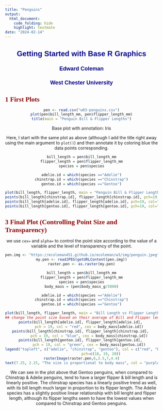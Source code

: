 ---
title: "Penguins"
output:
  html_document:
    code_folding: hide
    highlight: textmate
date: "2024-02-14"
---
<style type="text/css">

  pre code {
    display: block;
    margin-left: 0;
  }

  div#TOC li {
    list-style: none;
    background-color: lightgray;
    background-image: none;
    background-repeat: none;
    background-position: 0;
    font-family: Arial, Helvetica, sans-serif;
    color: #780c0c;
  }

  h1.title {
    font-size: 24px;
    color: darkblue;
    text-align: center;
    font-family: Arial, Helvetica, sans-serif;
    font-variant-caps: normal;
  }
h4.author { font-size: 18px;
font-family: Arial, Helvetica, sans-serif;
color: navy;
text-align: center;
}
h4.date { font-size: 18px;
font-family: Arial, Helvetica, sans-serif;
color: darkblue;
text-align: center;
}

h1 {
font-size: 22px;
font-family: "Times New Roman", Times, serif;
color: darkred;
text-align: left;
}
h2 {
font-size: 18px;
font-family: "Times New Roman", Times, serif;
color: navy;
text-align: left;
}
h3 { font-size: 15px;
font-family: "Times New Roman", Times, serif;
color: darkred;
text-align: left;
}
h4 {
font-size: 18px;
font-family: "Times New Roman", Times, serif;
color: darkred;
text-align: left;
}


a:link {
color: green;
}

a:visited {
color: purple;
}

a:hover {
color: red;
}

a:active {
color: yellow;
}

```{r setup, include=FALSE}
options(repos = list(CRAN="http://cran.rstudio.com/"))
# code chunk specifies whether the R code, warnings, and output 
# will be included in the output files.
if (!require("tidyverse")) {
   install.packages("tidyverse")
   library(tidyverse)
}
if (!require("knitr")) {
   install.packages("knitr")
   library(knitr)
}
if (!require("cowplot")) {
   install.packages("cowplot")
   library(cowplot)
}
if (!require("latex2exp")) {
   install.packages("latex2exp")
   library(latex2exp)
}
if (!require("plotly")) {
   install.packages("plotly")
   library(plotly)
}
if (!require("gapminder")) {
   install.packages("gapminder")
   library(gapminder)
}
if (!require("png")) {
    install.packages("png")             # Install png package
    library("png")
}
if (!require("RCurl")) {
    install.packages("RCurl")             # Install RCurl package
    library("RCurl")
}
if (!require("colourpicker")) {
    install.packages("colourpicker")              
    library("colourpicker")
}
if (!require("gganimate")) {
    install.packages("gganimate")              
    library("gganimate")
}
if (!require("gifski")) {
    install.packages("gifski")              
    library("gifski")
}
if (!require("magick")) {
    install.packages("magick")              
    library("magick")
}
if (!require("grDevices")) {
    install.packages("grDevices")              
    library("grDevices")
}
if (!require("jpeg")) {
    install.packages("jpeg")              
    library("jpeg")
}
if (!require("VGAM")) {
    install.packages("VGAM")              
    library("VGAM")
}
if (!require("MASS")) {
    install.packages("MASS")              
    library("MASS")
}
if (!require("nnet")) {
    install.packages("nnet")              
    library("nnet")
}
if (!require("cluster")) {
    install.packages("cluster")              
    library("cluster")
}

knitr::opts_chunk$set(echo = TRUE,       
                      warning = FALSE,   
                      result = TRUE,   
                      message = FALSE,
                      comment = NA)
```
</style>
<h1 class="title toc-ignore">Getting Started with Base R Graphics</h1>
<h4 class="author">Edward Coleman</h4>
<h4 class="date">West Chester University</h4>
<div id="base-plotting-functions" class="section level1" number="1">
<h1><span class="header-section-number">1</span> First Plots</h1>
<div class="figure" style="text-align: center">
```{r}
pen <- read.csv("w03-penguins.csv")
plot(pen$bill_length_mm, pen$flipper_length_mm)
title(main = "Penguin Bill & Flipper Lengths")
```

<div class="figure" style="text-align: center">
<p class="caption">
Base plot with annotation: Iris
</p>
</div>
<p>Here, I start with the same plot as above (although I add the title
right away using the main argument to <code>plot()</code>) and then
annotate it by coloring blue the data points corresponding.</p>
```{r}
bill_length = pen$bill_length_mm
flipper_length = pen$flipper_length_mm
species = pen$species

adelie.id = which(species =="Adelie")
chinstrap.id = which(species =="Chinstrap")
gentoo.id = which(species =="Gentoo")

plot(bill_length, flipper_length, main = "Penguin Bill & Flipper Length")
points(bill_length[chinstrap.id], flipper_length[chinstrap.id], pch=19, col="blue")
points(bill_length[adelie.id], flipper_length[adelie.id], pch=19, col="red")
points(bill_length[gentoo.id], flipper_length[gentoo.id], pch=19, col="green")
```

</div>
<div class="figure" style="text-align: center">
<div id="controlling-point-size-and-transparency" class="section level1" number="3">
<h1><span class="header-section-number">3</span> Final Plot (Controlling Point Size
and Transparency)</h1>
<p>we use <code>cex=</code> and <code>alpha=</code> to control the point
size according to the value of a variable and the level of transparency
of the point.</p>
```{r}
pen.img <- "https://ecoleman451.github.io/ecoleman/w3/img/penguin.jpeg"
my.pen <- readJPEG(getURLContent(pen.img))
raster.pen <- as.raster(my.pen)

bill_length = pen$bill_length_mm
flipper_length = pen$flipper_length_mm
species = pen$species
body_mass = (pen$body_mass_g/5000)

adelie.id = which(species =="Adelie")
chinstrap.id = which(species =="Chinstrap")
gentoo.id = which(species =="Gentoo")

plot(bill_length, flipper_length, main = "Bill Length vs Flipper Length by Body Mass")
## change the point size based on their average of Bill and Flipper lengths
points(bill_length[adelie.id], flipper_length[adelie.id], 
       pch = 19, col = "red", cex = body_mass[adelie.id])
points(bill_length[chinstrap.id], flipper_length[chinstrap.id], 
       pch = 19, col = "blue", cex = body_mass[chinstrap.id])
points(bill_length[gentoo.id], flipper_length[gentoo.id], 
       pch = 19, col = "green", cex = body_mass[gentoo.id])
legend("topleft", c("adelie", "chinstrap", "gentoo"), col = c("red", "blue", "green"),
                  pch=c(18, 19, 20))
rasterImage(raster.pen,6,3.5,7,4.4)
text(7.25, 2.25, "The size is proportional to body mass", col = "purple", cex = 0.5)
```
<p>We can see in the plot above that Gentoo penguins, when compared to Chinstrap & Adelie penguins, tend to have a larger flipper & bill length and is linearly positive. The chinstrap species has a linearly positive trend as well, with its bill length much larger in proportion to its flipper length. The Adelie species has a slightly positive linear relationship with bill lenght and flipper length, although its flipper lengths seem to have the lowest values when compared to Chinstrap and Gentoo penguins.</p>
